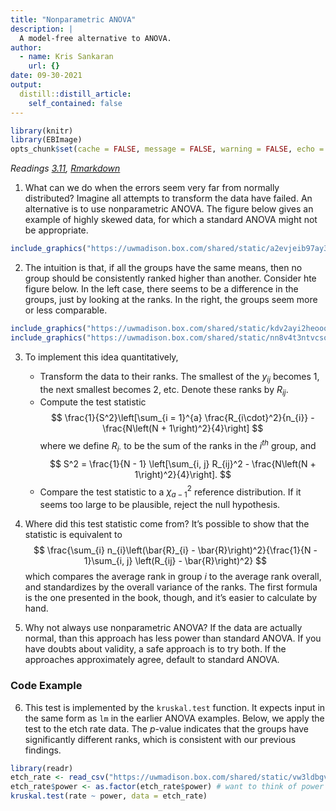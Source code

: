 ```yaml
---
title: "Nonparametric ANOVA"
description: |
  A model-free alternative to ANOVA.
author:
  - name: Kris Sankaran
    url: {}
date: 09-30-2021
output:
  distill::distill_article:
    self_contained: false
---
```


```r
library(knitr)
library(EBImage)
opts_chunk$set(cache = FALSE, message = FALSE, warning = FALSE, echo = FALSE)
```

_Readings [3.11](https://www.wiley.com/en-us/Design+and+Analysis+of+Experiments%2C+10th+Edition-p-9781119492443#content-section), [Rmarkdown](https://github.com/krisrs1128/stat424_f21/blob/main/_posts/2021-08-03-week4-3/week4-3.Rmd)_

1. What can we do when the errors seem very far from normally distributed?
Imagine all attempts to transform the data have failed. An alternative is to use
nonparametric ANOVA. The figure below gives an example of highly skewed data,
for which a standard ANOVA might not be appropriate.

```r
include_graphics("https://uwmadison.box.com/shared/static/a2evjeib97ay362iue2vhkxk18gbh7l4.png")
```

2. The intuition is that, if all the groups have the same means, then no group
should be consistently ranked higher than another. Consider hte figure below. In
the left case, there seems to be a difference in the groups, just by looking at
the ranks. In the right, the groups seem more or less comparable.

```r
include_graphics("https://uwmadison.box.com/shared/static/kdv2ayi2heooodf0a0j15swxld4ofll7.png")
include_graphics("https://uwmadison.box.com/shared/static/nn8v4t3ntvcsowvuy91b5lvoajju3ekf.png")
```

3. To implement this idea quantitatively,
    * Transform the data to their ranks. The smallest of the $y_{ij}$ becomes 1, the
  next smallest becomes 2, etc. Denote these ranks by $R_{ij}$. 
    * Compute the test statistic
  $$
  \frac{1}{S^2}\left[\sum_{i = 1}^{a} \frac{R_{i\cdot}^2}{n_{i}} - \frac{N\left(N + 1\right)^2}{4}\right]
  $$
    where we define $R_{i\cdot}$ to be the sum of the ranks in the $i^{th}$ group,
  and
  $$
  S^2 = \frac{1}{N - 1} \left[\sum_{i, j} R_{ij}^2 - \frac{N\left(N + 1\right)^2}{4}\right].
  $$
    * Compare the test statistic to a $\chi^2_{a -1}$ reference distribution. If
    it seems too large to be plausible, reject the null hypothesis.
  
3. Where did this test statistic come from? It’s possible to show that the statistic is equivalent to
  $$
  \frac{\sum_{i} n_{i}\left(\bar{R}_{i} - \bar{R}\right)^2}{\frac{1}{N - 1}\sum_{i, j} \left(R_{ij} - \bar{R}\right)^2}
  $$
    which compares the average rank in group $i$ to the average rank overall, and
    standardizes by the overall variance of the ranks. The first formula is the one
    presented in the book, though, and it’s easier to calculate by hand.

5. Why not always use nonparametric ANOVA? If the data are actually normal, than
this approach has less power than standard ANOVA. If you have doubts about
validity, a safe approach is to try both. If the approaches approximately agree,
default to standard ANOVA.

### Code Example

6. This test is implemented by the `kruskal.test` function. It expects input in
the same form as `lm` in the earlier ANOVA examples. Below, we apply the test to
the etch rate data. The $p$-value indicates that the groups have significantly
different ranks, which is consistent with our previous findings.

```r
library(readr)
etch_rate <- read_csv("https://uwmadison.box.com/shared/static/vw3ldbgvgn7rupt4tz3ditl1mpupw44h.csv")
etch_rate$power <- as.factor(etch_rate$power) # want to think of power as distinct groups
kruskal.test(rate ~ power, data = etch_rate)
```